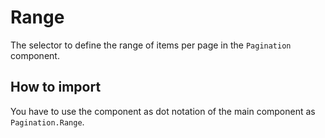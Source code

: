 

<Meta of={Stories} />

# Range

The selector to define the range of items per page in the `Pagination`
component.

## How to import

You have to use the component as dot notation of the main component as
`Pagination.Range`.

<Canvas of={Stories.Base} />

